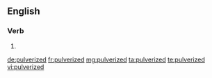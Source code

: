 ==English==

===Verb===
{{infl|en|verb form}}

# {{past of|pulverize}}

[[de:pulverized]]
[[fr:pulverized]]
[[mg:pulverized]]
[[ta:pulverized]]
[[te:pulverized]]
[[vi:pulverized]]